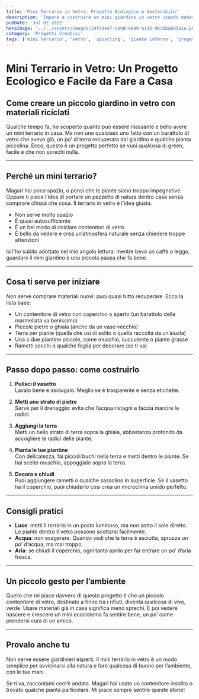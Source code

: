 ```yaml
---
title: 'Mini Terrario in Vetro: Progetto Ecologico e Sostenibile'
description: 'Impara a costruire un mini giardino in vetro usando materiali riutilizzati.'
pubDate: 'Jul 02 2022'
heroImage: '../../assets/images/19fa9e47-ca9d-4649-a143-9630babd5b1e.png'
category: 'Progetti Creativi'
tags: ['mini terrario', 'vetro', 'upcycling', 'piante interno', 'progetti creativi']
---
```


# Mini Terrario in Vetro: Un Progetto Ecologico e Facile da Fare a Casa

## Come creare un piccolo giardino in vetro con materiali riciclati

Qualche tempo fa, ho scoperto quanto può essere rilassante e bello avere un mini terrario in casa. Ma non uno qualsiasi: uno fatto con un barattolo di vetro che avevo già, un po’ di terra recuperata dal giardino e qualche pianta piccolina. Ecco, questo è un progetto perfetto se vuoi qualcosa di green, facile e che non sprechi nulla.

---

## Perché un mini terrario?

Magari hai poco spazio, o pensi che le piante siano troppo impegnative. Oppure ti piace l’idea di portare un pezzetto di natura dentro casa senza comprare chissà che cosa. Il terrario in vetro è l’idea giusta.

- Non serve molto spazio
- È quasi autosufficiente
- È un bel modo di riciclare contenitori di vetro 
- È bello da vedere e crea un’atmosfera naturale senza chiedere troppe attenzioni

Io l’ho subito adottato nel mio angolo lettura: mentre bevo un caffè o leggo, guardare il mini giardino è una piccola pausa che fa bene.

---

## Cosa ti serve per iniziare

Non serve comprare materiali nuovi: puoi quasi tutto recuperare. Ecco la lista base:

- Un contenitore di vetro con coperchio o aperto (un barattolo della marmellata va benissimo)
- Piccole pietre o ghiaia (anche da un vaso vecchio)
- Terra per piante (quella che usi di solito o quella raccolta da un’aiuola)
- Una o due piantine piccole, come muschio, succulente o piante grasse
- Rametti secchi o qualche foglia per decorare (se ti va)

---

## Passo dopo passo: come costruirlo

1. **Pulisci il vasetto**  
   Lavalo bene e asciugalo. Meglio se è trasparente e senza etichette.

2. **Metti uno strato di pietre**  
   Serve per il drenaggio: evita che l’acqua ristagni e faccia marcire le radici.

3. **Aggiungi la terra**  
   Metti un bello strato di terra sopra la ghiaia, abbastanza profondo da accogliere le radici delle piante.

4. **Pianta le tue piantine**  
   Con delicatezza, fai piccoli buchi nella terra e metti dentro le piante. Se hai scelto muschio, appoggialo sopra la terra.

5. **Decora e chiudi**  
   Puoi aggiungere rametti o qualche sassolino in superficie. Se il vasetto ha il coperchio, puoi chiuderlo così crea un microclima umido perfetto.

---

## Consigli pratici

- **Luce**: metti il terrario in un posto luminoso, ma non sotto il sole diretto. Le piante dentro il vetro possono scottarsi facilmente.
- **Acqua**: non esagerare. Quando vedi che la terra è asciutta, spruzza un po’ d’acqua, ma mai troppo.
- **Aria**: se chiudi il coperchio, ogni tanto aprilo per far entrare un po’ d’aria fresca.

---

## Un piccolo gesto per l’ambiente

Quello che mi piace davvero di questo progetto è che un piccolo contenitore di vetro, destinato a finire tra i rifiuti, diventa qualcosa di vivo, verde. Usare materiali già in casa significa meno sprechi. E poi vedere nascere e crescere un mini ecosistema fa sentire bene, un po’ come prendersi cura di un amico.

---

## Provalo anche tu

Non serve essere giardinieri esperti. Il mini terrario in vetro è un modo semplice per avvicinarsi alla natura e fare qualcosa di buono per l’ambiente, con le tue mani.

Se ti va, raccontami com’è andata. Magari hai usato un contenitore insolito o trovato qualche pianta particolare. Mi piace sempre sentire queste storie!
